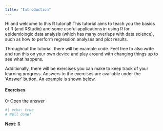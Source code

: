 ```yaml
---
title: "Introduction"
---
```


Hi and welcome to this R tutorial! This tutorial aims to teach you the basics of R (and RStudio) and some useful applications in using R for epidemiologic data analysis (which has many overlaps with data science), such as how to perform regression analyses and plot results.

Throughout the tutorial, there will be example code. Feel free to also write and run this on your own device and play around with changing things up to see what happens.

Additionally, there will be exercises you can make to keep track of your learning progress. Answers to the exercises are available under the 'Answer' button. An example is shown below.

#### Exercises
0: Open the answer

```r
#| echo: true
# Well done!
```

**Next:** [R](r.qmd)
